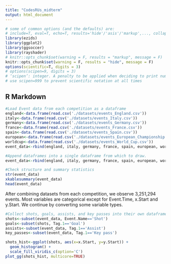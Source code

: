 ```yaml
---
title: "CodesRUs_midterm"
output: html_document
---
```


```r
# some of common options (and the defaults) are: 
# include=T, eval=T, echo=T, results='hide'/'asis'/'markup',..., collapse=F, warning=T, message=T, error=T, cache=T, fig.width=6, fig.height=4, fig.dim=c(6,4) #inches, fig.align='left'/'center','right', 
library(ezids)
library(ggplot2)
library(ggsoccer)
library(rayshader)
# knitr::opts_chunk$set(warning = F, results = "markup", message = F)
knitr::opts_chunk$set(warning = F, results = "hide", message = F)
options(scientific=T, digits = 3) 
# options(scipen=9, digits = 3) 
# ‘scipen’: integer. A penalty to be applied when deciding to print numeric values in fixed or exponential notation.  Positive values bias towards fixed and negative towards scientific notation: fixed notation will be preferred unless it is more than ‘scipen’ digits wider.
# use scipen=999 to prevent scientific notation at all times
```

## R Markdown

```r
#Load Event data from each competition as a dataframe
england<-data.frame(read.csv('./datasets/events_England.csv'))
italy<-data.frame(read.csv('./datasets/events_Italy.csv'))
germany<-data.frame(read.csv('./datasets/events_Germany.csv'))
france<-data.frame(read.csv('./datasets/events_France.csv'))
spain<-data.frame(read.csv('./datasets/events_Spain.csv'))
european<-data.frame(read.csv('./datasets/events_European_Championship.csv'))
worldcup<-data.frame(read.csv('./datasets/events_World_Cup.csv'))
event_data<-rbind(england, italy, germany, france, spain, european, worldcup)
```

```r
#Append dataframes into a single dataframe from which to draw.
event_data<-rbind(england, italy, germany, france, spain, european, worldcup)
```

```r
#Check structure and summary statistics
str(event_data)
xkablesummary(event_data)
head(event_data)
```
After combining datasets from each competition, we observe 3,251,294 events. Most variables are categorical except for Event.Time, x.Start and y.Start. We continue by converting some variable types.

```r
#Collect shots, goals, assists, and key passes into their own dataframes
shots<-subset(event_data, Event.Name=='Shot')
goals<-subset(shots, Tag.1=='Goal')
assists<-subset(event_data, Tag.1=='Assist')
key_passes<-subset(event_data, Tag.1=='Key pass')
```

```r
shots_hist<-ggplot(shots, aes(x=x.Start, y=y.Start)) +
  geom_histogram() +
  scale_fill_viridis_c(option='C')
plot_gg(shots_hist, multicore=TRUE)
```
